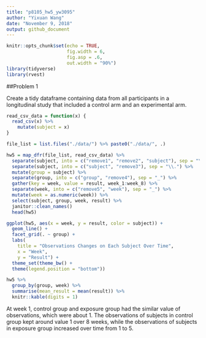 ```yaml
---
title: "p8105_hw5_yw3095"
author: "Yixuan Wang"
date: "November 9, 2018"
output: github_document
---
```


```r
knitr::opts_chunk$set(echo = TRUE,
                      fig.width = 6,
                      fig.asp = .6,
                      out.width = "90%")
library(tidyverse)
library(rvest)
```

##Problem 1

Create a tidy dataframe containing data from all participants in a longitudinal study that included a control arm and an experimental arm.

```r
read_csv_data = function(x) {
  read_csv(x) %>% 
    mutate(subject = x)
}

file_list = list.files("./data/") %>% paste0("./data/", .)

hw5 = map_dfr(file_list, read_csv_data) %>%
  separate(subject, into = c("remove1", "remove2", "subject"), sep = "\\/") %>% 
  separate(subject, into = c("subject", "remove3"), sep = "\\.") %>%
  mutate(group = subject) %>% 
  separate(group, into = c("group", "remove4"), sep = "_") %>%
  gather(key = week, value = result, week_1:week_8) %>% 
  separate(week, into = c("remove5", "week"), sep = "_") %>%
  mutate(week = as.numeric(week)) %>% 
  select(subject, group, week, result) %>% 
  janitor::clean_names() 
  head(hw5)
```
```r
ggplot(hw5, aes(x = week, y = result, color = subject)) + 
  geom_line() +
  facet_grid(. ~ group) +
  labs(
    title = "Observations Changes on Each Subject Over Time",
    x = "Week",
    y = "Result") + 
  theme_set(theme_bw() + 
  theme(legend.position = "bottom"))
```
```r
hw5 %>% 
  group_by(group, week) %>% 
  summarise(mean_result = mean(result)) %>% 
  knitr::kable(digits = 1)

```
At week 1, control group and exposure group had the similar value of observations, which were about 1. The observations of subjects in control group kept around value 1 over 8 weeks, while the observations of subjects in exposure group increased over time from 1 to 5.

